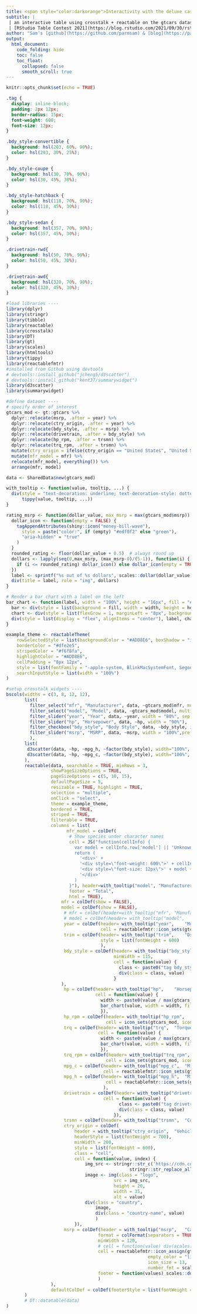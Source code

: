 ```yaml
---
title: <span style="color:darkorange">Interactivity with the deluxe cars dataset</span>
subtitle: | 
 | an interactive table using crosstalk + reactable on the gtcars dataset</span>
 | [RStudio Table Contest 2021](https://blog.rstudio.com/2021/09/30/rstudio-table-contest-2021/)
author: "Sam's [github](https://github.com/parmsam) & [blog](https://parmsam.medium.com/)"
output:
  html_document:
    code_folding: hide
    toc: false
    toc_float:
      collapsed: false
      smooth_scroll: true
---
```

```r
knitr::opts_chunk$set(echo = TRUE)
```

<!-- # Setup -->

<!-- ## Declare custom css -->
```css
.tag {
  display: inline-block;
  padding: 2px 12px;
  border-radius: 15px;
  font-weight: 600;
  font-size: 12px;
}

.bdy_style-convertible {
  background: hsl(203, 60%, 90%);
  color: hsl(203, 30%, 25%);
}

.bdy_style-coupe {
  background: hsl(30, 70%, 90%);
  color: hsl(30, 45%, 30%);
}

.bdy_style-hatchback {
  background: hsl(118, 70%, 90%);
  color: hsl(118, 45%, 30%);
}

.bdy_style-sedan {
  background: hsl(357, 70%, 90%);
  color: hsl(357, 45%, 30%);
}

.drivetrain-rwd{
  background: hsl(50, 70%, 90%);
  color: hsl(50, 45%, 30%);
}

.drivetrain-awd{
  background: hsl(320, 70%, 90%);
  color: hsl(320, 45%, 30%);
}


```


<!-- ## Load libraries -->
```r
#load libraries ----
library(dplyr)
library(stringr)
library(tibble)
library(reactable)
library(crosstalk)
library(DT)
library(gt)
library(scales)
library(htmltools)
library(tippy)
library(reactablefmtr)
#installed from Github using devtools 
# devtools::install_github("jcheng5/d3scatter")
# devtools::install_github("kent37/summarywidget")
library(d3scatter)
library(summarywidget)
```

<!-- ## Pre-process dataset -->
```r
#define dataset ----
# specify order of interest
gtcars_mod <- gt::gtcars %>% 
  dplyr::relocate(msrp, .after = year) %>%
  dplyr::relocate(ctry_origin, .after = year) %>%
  dplyr::relocate(bdy_style, .after = msrp) %>%
  dplyr::relocate(drivetrain, .after = bdy_style) %>%
  dplyr::relocate(hp_rpm, .after = trsmn) %>%
  dplyr::relocate(trq_rpm, .after = trsmn) %>%
  mutate(ctry_origin = ifelse(ctry_origin == "United States", "United States of America", ctry_origin)) %>%
  mutate(mfr_model = mfr) %>%
  relocate(mfr_model, everything()) %>%
  arrange(mfr, model)

data <- SharedData$new(gtcars_mod)
```

<!-- ## Helper functions and themes -->
```r
with_tooltip <- function(value, tooltip, ...) {
  div(style = "text-decoration: underline; text-decoration-style: dotted; cursor: help",
      tippy(value, tooltip, ...))
}

rating_msrp <- function(dollar_value, max_msrp = max(gtcars_mod$msrp)) {
  dollar_icon <- function(empty = FALSE) {
    tagAppendAttributes(shiny::icon("money-bill-wave"),
      style = paste("color:", if (empty) "#edf0f2" else "green"),
      "aria-hidden" = "true"
    )
  }
  rounded_rating <- floor(dollar_value + 0.5)  # always round up
  dollars <- lapply(seq(0,max_msrp, (max_msrp-0)/(5-1)), function(i) {
    if (i <= rounded_rating) dollar_icon() else dollar_icon(empty = TRUE)
  })
  label <- sprintf("%s out of %s dollars", scales::dollar(dollar_value), scales::dollar(max_msrp))
  div(title = label, role = "img", dollars)
}

# Render a bar chart with a label on the left
bar_chart <- function(label, width = "100%", height = "16px", fill = "#00bfc4", background = NULL) {
  bar <- div(style = list(background = fill, width = width, height = height))
  chart <- div(style = list(flexGrow = 1, marginLeft = "8px", background = background), bar)
  div(style = list(display = "flex", alignItems = "center"), label, chart)
}

example_theme <- reactableTheme(
    rowSelectedStyle = list(backgroundColor = "#ADD8E6", boxShadow = "inset 2px 0 0 0 #ffa62d"),
    borderColor = "#dfe2e5",
    stripedColor = "#f6f8fa",
    highlightColor = "#ADD8E6",
    cellPadding = "8px 12px",
    style = list(fontFamily = "-apple-system, BlinkMacSystemFont, Segoe UI, Helvetica, Arial, sans-serif"),
    searchInputStyle = list(width = "100%")
)

```

```r
#setup crosstalk widgets ----
bscols(widths = c(3, 8, 12, 12),
       list(
         filter_select("mfr", "Manufacturer", data, ~gtcars_mod$mfr, multiple=TRUE),
         filter_select("model", "Model", data, ~gtcars_mod$model, multiple = TRUE),
         filter_slider("year", "Year", data, ~year, width = "80%", sep = "", animate=FALSE),
         filter_slider("hp", "Horsepower", data, ~hp, width = "90%"),
         filter_checkbox("bdy_style", "Body Style", data, ~bdy_style, inline = TRUE),
         filter_slider("msrp", "MSRP", data, ~msrp, width = "100%",pre = "$")
         ),
       list(
        d3scatter(data, ~hp, ~mpg_h, ~factor(bdy_style), width="100%", height=250),
        d3scatter(data, ~hp, ~mpg_c, ~factor(bdy_style), width="100%", height=250)
       ),
       reactable(data, searchable = TRUE, minRows = 3, 
                 showPageSizeOptions = TRUE,
                 pageSizeOptions = c(5, 10, 15),
                 defaultPageSize = 5,
                 resizable = TRUE, highlight = TRUE, 
                 selection = "multiple",
                 onClick = "select",
                 theme = example_theme,
                 bordered = TRUE,
                 striped = TRUE,
                 filterable = TRUE,
                 columns = list(
                       mfr_model = colDef(
                        # Show species under character names
                        cell = JS("function(cellInfo) {
                          var model = cellInfo.row['model'] || 'Unknown'
                          return (
                            '<div>' +
                            '<div style=\"font-weight: 600\">' + cellInfo.value + '</div>' +
                            '<div style=\"font-size: 12px\">' + model + '</div>' +
                            '</div>'
                          )
                        }"), header=with_tooltip("model", "Manufacturer/model name"),
                        footer = "Total",
                        html = TRUE),
                     mfr = colDef(show = FALSE),
                     model = colDef(show = FALSE),
                      # mfr = colDef(header=with_tooltip("mfr", "Manufacturer")),
                      # model = colDef(header= with_tooltip("model",	"Model name")),
                      year = colDef(header= with_tooltip("year",	"Model year"), minWidth = 60,
                                    cell = reactablefmtr::icon_sets(gtcars_mod, icon_size = 18, icons = "clock", color = "lightgrey")),
                      trim = colDef(header= with_tooltip("trim",	"Dscription of the car model's trim"),
                                    style = list(fontWeight = 600)
                                    ),
                      bdy_style = colDef(header= with_tooltip("bdy_style",	"Body style"),
                                         minWidth = 115,
                                         cell = function(value) {
                                           class <- paste0("tag bdy_style-", tolower(value))
                                           div(class = class, value)
                                         }
                     ),
                      hp = colDef(header= with_tooltip("hp",	"Horsepower"),
                                  cell = function(value) {
                                    width <- paste0(value / max(gtcars_mod$hp, na.rm=TRUE) * 100, "%")
                                    bar_chart(value, width = width, fill = "#A0522D", background = "#e1e1e1")
                                    }),
                      hp_rpm = colDef(header= with_tooltip("hp_rpm",	"Horsepower associated RPM level"), format=colFormat(separators = TRUE),
                                      cell = icon_sets(gtcars_mod, icons = "horse")),
                      trq = colDef(header= with_tooltip("trq",	"Torque"),
                                   cell = function(value) {
                                    width <- paste0(value / max(gtcars_mod$trq, na.rm=TRUE) * 100, "%")
                                    bar_chart(value, width = width, fill = "#DDA0DD", background = "#e1e1e1")
                                    }),
                      trq_rpm = colDef(header= with_tooltip("trq_rpm",	"Torque associated RPM level"), format=colFormat(separators = TRUE),
                                      cell = icon_sets(gtcars_mod, icons = "tachometer-alt")),
                      mpg_c = colDef(header= with_tooltip("mpg_c",	"Miles per gallon fuel efficiency city"),
                                     cell = reactablefmtr::icon_sets(gtcars_mod, icon_size = 18, icons = "gas-pump", colors = c("#ee9090", "grey", "#90ee90"))),
                      mpg_h = colDef(header= with_tooltip("mpg_h",	"Miles per gallon fuel efficiency highway"),
                                      cell = reactablefmtr::icon_sets(gtcars_mod, icon_size = 18, icons = "gas-pump", colors = c("#ee9090", "grey", "#90ee90"))
                                     ),
                      drivetrain = colDef(header= with_tooltip("drivetrain",	"Car's drivetrain"),
                                     cell = function(value) {
                                           class <- paste0("tag drivetrain-", tolower(value))
                                           div(class = class, value)
                                         }),
                      trsmn = colDef(header= with_tooltip("trsmn",	"Codified transmission type")),
                      ctry_origin = colDef(
                          header = with_tooltip("ctry_origin",	"Vehicle manufacturer's headquarter country"),
                          headerStyle = list(fontWeight = 700),
                          minWidth = 200,
                          style = list(fontWeight = 600),
                          class = "cell",
                          cell = function(value, index) {
                              img_src <- stringr::str_c('https://cdn.countryflags.com/thumbs/',
                                               stringr::str_replace_all(stringr::str_to_lower(value)," ","-"), '/flag-800.png')
                              image <- img(class = "logo",
                                         src = img_src,
                                         height = 20,
                                         width = 35,
                                         alt = value)
                              div(class = "country", 
                                  image,
                                  div(class = "country-name", value)
                                  )
                          }),
                      msrp = colDef(header = with_tooltip("msrp",	"Car prices in USD"), 
                                   format = colFormat(separators = TRUE, digits = 0, prefix = "$"), 
                                   minWidth = 120,
                                   # cell = function(value) div(scales::dollar(value), rating_msrp(value), width = "100%"),
                                   cell = reactablefmtr::icon_assign(gtcars_mod, icon = "dollar-sign", fill_color = "darkgreen", 
                                                      empty_color = "lightgrey", buckets = 5, show_values = "right", 
                                                      icon_size = 13,
                                                      number_fmt = scales::dollar),
                                   footer = function(values) scales::dollar(sum(values) )
                                   )
                 ),
                 defaultColDef = colDef(footerStyle = list(fontWeight = "bold"),)
       )
       # DT::datatable(data)
)
```

```r
```

